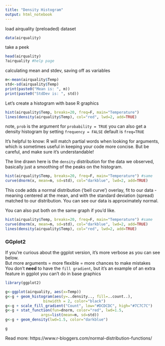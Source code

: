 ---
title: "Density Histogram"
output: html_notebook
---

load airquality (preloaded) dataset
```{r}
data(airquality)
```
take a peek
```{r}
head(airquality)
?airquality #help page
```
calculating mean and stdev, saving off as variables
```{r}
m<-mean(airquality$Temp)
std<-sd(airquality$Temp)
print(paste0("Mean is: ", m))
print(paste0("StdDev is: ", std))
```
  
Let's create a histogram with base R graphics
```{r}
hist(airquality$Temp, breaks=20, freq=F, main="Temperature")
lines(density(airquality$Temp), col="red", lwd=2, add=TRUE)
```
  
note, `prob` is the argument for `probability = TRUE`
you can also get a density histogram by setting `frequency = FALSE`
default is `freq=TRUE`
  
It's helpful to know:  R will match partial words when looking for arguments, which is sometimes useful in keeping your code more concise. But be careful, and make sure it's understandable!  
  
The line drawn here is the `density` distribution for the data we observed, basically just a smoothing of the peaks on the histogram.  




```{r}
hist(airquality$Temp, breaks=20, freq=F, main="Temperature") #same
curve(dnorm(x, mean=m, sd=std), col="darkblue", lwd=2, add=TRUE)
```
This code adds a normal distribution ('bell curve') overlay, fit to our data - meaning centered at the mean, and with the standard deviation (spread) matched to our distribution. You can see our data is approximately normal. 
  
You can also put both on the same graph if you'd like.  
```{r}
hist(airquality$Temp, breaks=20, freq=F, main="Temperature") #same
curve(dnorm(x, mean=m, sd=std), col="darkblue", lwd=2, add=TRUE)
lines(density(airquality$Temp), col="red", lwd=2, add=TRUE)
```


### GGplot2  
If you're curious about the ggplot version, it's more verbose as you can see below.  
But more arguments = more flexible = more chances to make mistakes  
You don't **need** to have the `fill gradient`, but it's an example of an
extra feature in ggplot you can't do in base graphics
```{r}
library(ggplot2)

g<-ggplot(airquality, aes(x=Temp))
g<-g + geom_histogram(aes(y=..density.., fill=..count..), 
                 binwidth = 2, color="black")
g<-g + scale_fill_gradient("Count", low="#DCDCDC", high="#7C7C7C")
g<-g + stat_function(fun=dnorm, color="red", lwd=1.5,
                args=list(mean=m, sd=std))
g<-g + geom_density(lwd=1.5, color="darkblue")

g
```

Read more:
https://www.r-bloggers.com/normal-distribution-functions/ 

